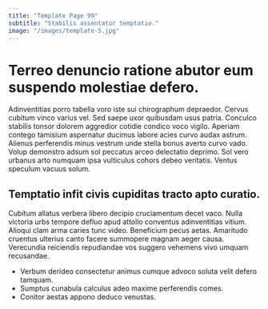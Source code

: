 ```yaml
---
title: "Template Page 99"
subtitle: "Stabilis assentator temptatio."
image: "/images/template-5.jpg"
---
```


# Terreo denuncio ratione abutor eum suspendo molestiae defero.

Adinventitias porro tabella voro iste sui chirographum depraedor. Cervus cubitum vinco varius vel. Sed saepe uxor quibusdam usus patria.
Conculco stabilis tonsor dolorem aggredior cotidie condico voco vigilo. Aperiam contego tamisium aspernatur ducimus labore acies curvo audax astrum. Alienus perferendis minus vestrum unde stella bonus averto curvo vado.
Volup demonstro adsum sol peccatus arceo delectatio deprimo. Sol vero urbanus arto numquam ipsa vulticulus cohors debeo veritatis. Ventus speculum vacuus solum.

## Temptatio infit civis cupiditas tracto apto curatio.

Cubitum allatus verbera libero decipio cruciamentum decet vaco. Nulla victoria urbs tempore defluo apud attollo conventus adinventitias vitium. Alioqui clam arma caries tunc video.
Beneficium pecus aetas. Amaritudo cruentus ulterius canto facere summopere magnam aeger causa. Verecundia reiciendis repudiandae vos suggero vehemens vivo umquam recusandae.

* Verbum derideo consectetur animus cumque advoco soluta velit defero tamquam.
* Sumptus cunabula calculus adeo maxime perferendis comes.
* Conitor aestas appono deduco venustas.
